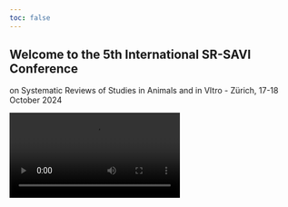 ```yaml
---
toc: false
---
```


## Welcome to the 5th International SR-SAVI Conference

on Systematic Reviews of Studies in Animals and in VItro - Zürich, 17-18 October 2024

<video autoplay loop class="responsive-video">

<source src="ZurichAnim.mp4" type="video/mp4">

Your browser does not support the video tag. </video>

## About

A 2-day international meeting on Systematic Reviews of Animal studies and in VItro. Our priority topics for discussion include:

-   The integration of automation and AI in systematic reviews and meta-analyses.

-   Translational research bridging animal studies to human applications and policy implementation.

-   Identification and management of questionable research practices and potential research misconduct.

-   A <a href="RepoChallenge.qmd">Reproducibility Challenge</a>


## Sponsors

A special thanks to our sponsors that made this conference possible:

<a href="https://www.criver.com/" target="_blank"> <img src="images/CRLogo.png" alt="Charles River logo" width="300"/> </a> <a href="https://uzhalumni.ch/" target="_blank"> <img src="images/UZHAlumni.png" alt="UZH Alumni logo" width="300"/> </a>

## Thanks to

<a href="https://stride-lab.pages.uzh.ch/website/" target="_blank"> <img src="images/STRIDE_Lab_logo.png" alt="STRIDE" width="249"/> </a>  <a href="https://www.uzh.ch/de.html" target="_blank"> <img src="images/uzh_logo.png" alt="UZH" width="231"/> </a> <a href="https://camarades.ch/" target="_blank"> <img src="images/camarades_zurich.png" alt="CAMARADES CH" width="165"/> </a> <a href="https://www.crs.uzh.ch/en.html" target="_blank"> <img src="images/CRSLogo.png" alt="STRIDE" width="103"/> </a>
